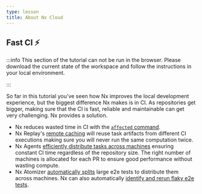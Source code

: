 ```yaml
---
type: lesson
title: About Nx Cloud
---
```


## Fast CI ⚡


:::info
This section of the tutorial can not be run in the browser. Please download the current state of the workspace and follow the instructions in your local environment.

<div class="my-5">
  <DownloadButton client:load></DownloadButton>
</div>
:::

So far in this tutorial you've seen how Nx improves the local development experience, but the biggest difference Nx makes is in CI. As repositories get bigger, making sure that the CI is fast, reliable and maintainable can get very challenging. Nx provides a solution.

- Nx reduces wasted time in CI with the [`affected` command](/ci/features/affected).
- Nx Replay's [remote caching](/ci/features/remote-cache) will reuse task artifacts from different CI executions making sure you will never run the same computation twice.
- Nx Agents [efficiently distribute tasks across machines](/ci/features/distribute-task-execution) ensuring constant CI time regardless of the repository size. The right number of machines is allocated for each PR to ensure good performance without wasting compute.
- Nx Atomizer [automatically splits](/ci/features/split-e2e-tasks) large e2e tests to distribute them across machines. Nx can also automatically [identify and rerun flaky e2e tests](/ci/features/flaky-tasks).
